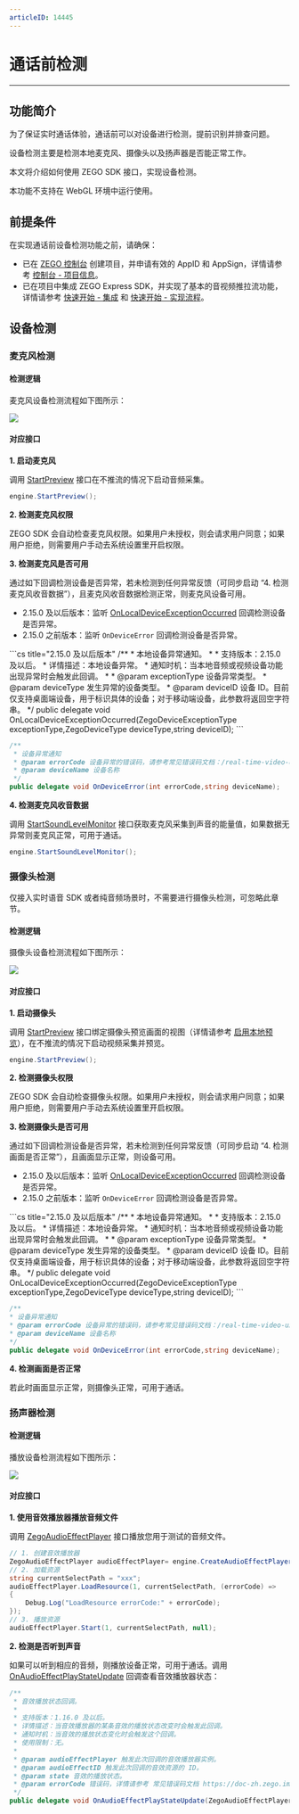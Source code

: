 ```yaml
---
articleID: 14445
---
```

# 通话前检测

---

## 功能简介

为了保证实时通话体验，通话前可以对设备进行检测，提前识别并排查问题。

设备检测主要是检测本地麦克风、摄像头以及扬声器是否能正常工作。

本文将介绍如何使用 ZEGO SDK 接口，实现设备检测。

<Warning title="注意">

本功能不支持在 WebGL 环境中运行使用。
</Warning>

## 前提条件

在实现通话前设备检测功能之前，请确保：

- 已在 [ZEGO 控制台](https://console.zego.im) 创建项目，并申请有效的 AppID 和 AppSign，详情请参考 [控制台 - 项目信息](/console/project-info)。
- 已在项目中集成 ZEGO Express SDK，并实现了基本的音视频推拉流功能，详情请参考 [快速开始 - 集成](!Integration/SDK_Integration) 和 [快速开始 - 实现流程](!Integration/Solution_Implementation)。



## 设备检测

### 麦克风检测

#### 检测逻辑

麦克风设备检测流程如下图所示：

<Frame width="512" height="auto" caption=""><img src="https://storage.zego.im/sdk-doc/Pics/Common/ZegoExpressEngine/Microphone_detection.png" /></Frame>


#### 对应接口

**1. 启动麦克风**

调用 [StartPreview](@StartPreview) 接口在不推流的情况下启动音频采集。

```cs
engine.StartPreview();
```

**2. 检测麦克风权限**

ZEGO SDK 会自动检查麦克风权限。如果用户未授权，则会请求用户同意；如果用户拒绝，则需要用户手动去系统设置里开启权限。


**3. 检测麦克风是否可用**

通过如下回调检测设备是否异常，若未检测到任何异常反馈（可同步启动 “4. 检测麦克风收音数据”），且麦克风收音数据检测正常，则麦克风设备可用。

- 2.15.0 及以后版本：监听 [OnLocalDeviceExceptionOccurred](@OnLocalDeviceExceptionOccurred) 回调检测设备是否异常。
- 2.15.0 之前版本：监听 `OnDeviceError` 回调检测设备是否异常。

<CodeGroup>
```cs title="2.15.0 及以后版本"
/**
 * 本地设备异常通知。
 *
 * 支持版本：2.15.0 及以后。
 * 详情描述：本地设备异常。
 * 通知时机：当本地音频或视频设备功能出现异常时会触发此回调。
 *
 * @param exceptionType 设备异常类型。
 * @param deviceType 发生异常的设备类型。
 * @param deviceID 设备 ID。目前仅支持桌面端设备，用于标识具体的设备；对于移动端设备，此参数将返回空字符串。
 */
public delegate void OnLocalDeviceExceptionOccurred(ZegoDeviceExceptionType exceptionType,ZegoDeviceType deviceType,string deviceID);
```

 ```cs title="2.15.0 之前版本"
 /**
  * 设备异常通知
  * @param errorCode 设备异常的错误码，请参考常见错误码文档：/real-time-video-u3d-cs/client-sdk/error-code#7
  * @param deviceName 设备名称
  */
 public delegate void OnDeviceError(int errorCode,string deviceName);
 ```
</CodeGroup>


**4. 检测麦克风收音数据**

调用 [StartSoundLevelMonitor](@StartSoundLevelMonitor) 接口获取麦克风采集到声音的能量值，如果数据无异常则麦克风正常，可用于通话。

```cs
engine.StartSoundLevelMonitor();
```

### 摄像头检测

<Warning title="注意">



仅接入实时语音 SDK 或者纯音频场景时，不需要进行摄像头检测，可忽略此章节。

</Warning>



#### 检测逻辑

摄像头设备检测流程如下图所示：

<Frame width="512" height="auto" caption=""><img src="https://storage.zego.im/sdk-doc/Pics/Common/ZegoExpressEngine/Camera_detection.png" /></Frame>


#### 对应接口

**1. 启动摄像头**

调用 [StartPreview](@StartPreview) 接口绑定摄像头预览画面的视图（详情请参考 [启用本地预览](/real-time-video-u3d-cs/quick-start/implementing-video-call#推流)），在不推流的情况下启动视频采集并预览。

```cs
engine.StartPreview();
```

**2. 检测摄像头权限**

ZEGO SDK 会自动检查摄像头权限。如果用户未授权，则会请求用户同意；如果用户拒绝，则需要用户手动去系统设置里开启权限。



**3. 检测摄像头是否可用**


通过如下回调检测设备是否异常，若未检测到任何异常反馈（可同步启动 “4. 检测画面是否正常”），且画面显示正常，则设备可用。

- 2.15.0 及以后版本：监听 [OnLocalDeviceExceptionOccurred](@OnLocalDeviceExceptionOccurred) 回调检测设备是否异常。
- 2.15.0 之前版本：监听 `OnDeviceError` 回调检测设备是否异常。

<CodeGroup>
```cs title="2.15.0 及以后版本"
/**
 * 本地设备异常通知。
 *
 * 支持版本：2.15.0 及以后。
 * 详情描述：本地设备异常。
 * 通知时机：当本地音频或视频设备功能出现异常时会触发此回调。
 *
 * @param exceptionType 设备异常类型。
 * @param deviceType 发生异常的设备类型。
 * @param deviceID 设备 ID。目前仅支持桌面端设备，用于标识具体的设备；对于移动端设备，此参数将返回空字符串。
 */
public delegate void OnLocalDeviceExceptionOccurred(ZegoDeviceExceptionType exceptionType,ZegoDeviceType deviceType,string deviceID);
```

```cs title="2.15.0 之前版本"
/**
* 设备异常通知
* @param errorCode 设备异常的错误码，请参考常见错误码文档：/real-time-video-u3d-cs/client-sdk/error-code#7
* @param deviceName 设备名称
*/
public delegate void OnDeviceError(int errorCode,string deviceName);
```
</CodeGroup>

**4. 检测画面是否正常**

若此时画面显示正常，则摄像头正常，可用于通话。


### 扬声器检测

#### 检测逻辑

播放设备检测流程如下图所示：

<Frame width="512" height="auto" caption=""><img src="https://storage.zego.im/sdk-doc/Pics/Common/ZegoExpressEngine/Playback_device_detection.png" /></Frame>


#### 对应接口

**1. 使用音效播放器播放音频文件**

调用 [ZegoAudioEffectPlayer](@-ZegoAudioEffectPlayer) 接口播放您用于测试的音频文件。

```cs
// 1. 创建音效播放器
ZegoAudioEffectPlayer audioEffectPlayer= engine.CreateAudioEffectPlayer();
// 2. 加载资源
string currentSelectPath = "xxx";
audioEffectPlayer.LoadResource(1, currentSelectPath, (errorCode) =>
{
    Debug.Log("LoadResource errorCode:" + errorCode);
});
// 3. 播放资源
audioEffectPlayer.Start(1, currentSelectPath, null);
```

**2. 检测是否听到声音**

如果可以听到相应的音频，则播放设备正常，可用于通话。调用 [OnAudioEffectPlayStateUpdate](@OnAudioEffectPlayStateUpdate) 回调查看音效播放器状态：

```cs
/**
 * 音效播放状态回调。
 *
 * 支持版本：1.16.0 及以后。
 * 详情描述：当音效播放器的某条音效的播放状态改变时会触发此回调。
 * 通知时机：当音效的播放状态变化时会触发这个回调。
 * 使用限制：无。
 *
 * @param audioEffectPlayer 触发此次回调的音效播放器实例。
 * @param audioEffectID 触发此次回调的音效资源的 ID。
 * @param state 音效的播放状态。
 * @param errorCode 错误码，详情请参考 常见错误码文档 https://doc-zh.zego.im/real-time-video-android-java/client-sdk/error-code.html 。
 */
public delegate void OnAudioEffectPlayStateUpdate(ZegoAudioEffectPlayer audioEffectPlayer, uint audioEffectID, ZegoAudioEffectPlayState state, int errorCode);
```
